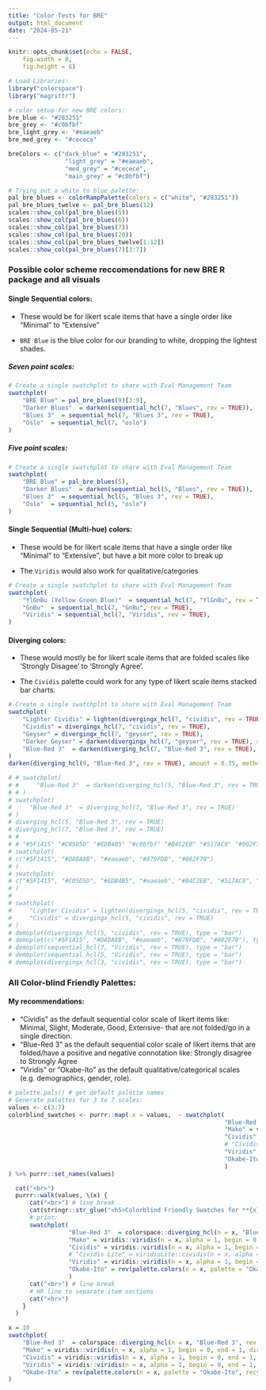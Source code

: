 ```yaml
---
title: "Color Tests for BRE"
output: html_document
date: "2024-05-21"
---
```


```r
knitr::opts_chunk$set(echo = FALSE, 
    fig.width = 8,
    fig.height = 6)

# Load Libraries:
library("colorspace")
library("magrittr")

# color setup for new BRE colors:
bre_blue <- "#283251"
bre_grey <- "#c0bfbf"
bre_light_grey <- "#eaeaeb"
bre_med_grey <- "#cecece"

breColors <- c("dark_blue" = "#283251",
                "light_grey" = "#eaeaeb",
                "med_grey" = "#cecece",
                "main_grey" = "#c0bfbf")

# Trying out a white to blue palette:
pal_bre_blues <- colorRampPalette(colors = c("white", "#283251"))
pal_bre_blues_twelve <- pal_bre_blues(12)
scales::show_col(pal_bre_blues(5))
scales::show_col(pal_bre_blues(6))
scales::show_col(pal_bre_blues(7))
scales::show_col(pal_bre_blues(20))
scales::show_col(pal_bre_blues_twelve[1:12])
scales::show_col(pal_bre_blues(7)[3:7])
```

### Possible color scheme reccomendations for new BRE R package and all visuals

#### Single Sequential colors:

- These would be for likert scale items that have a single order like "Minimal" to "Extensive" 

- `BRE Blue` is the blue color for our branding to white, dropping the lightest shades.

##### Seven point scales:

```r
# Create a single swatchplot to share with Eval Management Team
swatchplot(
    "BRE Blue" = pal_bre_blues(9)[3:9],
    "Darker Blues"  = darken(sequential_hcl(7, "Blues", rev = TRUE)),
    "Blues 3"  = sequential_hcl(7, "Blues 3", rev = TRUE),
    "Oslo"  = sequential_hcl(7, "oslo")
)

```

##### Five point scales:

```r
# Create a single swatchplot to share with Eval Management Team
swatchplot(
    "BRE Blue" = pal_bre_blues(5),
    "Darker Blues"  = darken(sequential_hcl(5, "Blues", rev = TRUE)),
    "Blues 3"  = sequential_hcl(5, "Blues 3", rev = TRUE),
    "Oslo"  = sequential_hcl(5, "oslo")
)

```

#### Single Sequential (Multi-hue) colors:

- These would be for likert scale items that have a single order like "Minimal" to "Extensive", but have a bit more color to break up 

- The `Viridis` would also work for qualitative/categories

```r
# Create a single swatchplot to share with Eval Management Team
swatchplot(
    "YlGnBu (Yellow Green Blue)"  = sequential_hcl(7, "YlGnBu", rev = TRUE),
    "GnBu"  = sequential_hcl(7, "GnBu", rev = TRUE),
    "Viridis" = sequential_hcl(7, "Viridis", rev = TRUE),
)

```

#### Diverging colors:

- These would mostly be for likert scale items that are folded scales like 'Strongly Disagee' to 'Strongly Agree'.

- The `Cividis` palette could work for any type of likert scale items stacked bar charts.

```r
# Create a single swatchplot to share with Eval Management Team
swatchplot(
    "Lighter Cividis" = lighten(divergingx_hcl(7, "cividis", rev = TRUE), amount = 0.2, method = "relative", space = "HCL"),
    "Cividis" = divergingx_hcl(7, "cividis", rev = TRUE),    
    "Geyser" = divergingx_hcl(7, "geyser", rev = TRUE),
    "Darker Geyser" = darken(divergingx_hcl(7, "geyser", rev = TRUE), amount = 0.2, method = "relative", space = "HCL"),
    "Blue-Red 3"  = darken(diverging_hcl(7, "Blue-Red 3", rev = TRUE), amount = 0.35, method = "relative", space = "HCL")
)
darken(diverging_hcl(9, "Blue-Red 3", rev = TRUE), amount = 0.35, method = "relative", space = "HCL")

```

```r
# # swatchplot(
# #     "Blue-Red 3"  = darken(diverging_hcl(5, "Blue-Red 3", rev = TRUE)),
# # )
# swatchplot(
#     "Blue-Red 3"  = diverging_hcl(7, "Blue-Red 3", rev = TRUE)
# )
# diverging_hcl(5, "Blue-Red 3", rev = TRUE)
# diverging_hcl(7, "Blue-Red 3", rev = TRUE)
# # 
# # "#5F1415" "#C05D5D" "#EDB4B5" "#c0bfbf" "#B4C2EB" "#517AC9" "#002F70"
# swatchplot(
# c("#5F1415", "#DA8A8B", "#eaeaeb", "#879FDB", "#002F70")
# )
# swatchplot(
# c("#5F1415", "#C05D5D", "#EDB4B5", "#eaeaeb", "#B4C2EB", "#517AC9", "#002F70")
# )
# 
# swatchplot(
#     "Lighter Cividis" = lighten(divergingx_hcl(5, "cividis", rev = TRUE), amount = 0.2, method = "relative", space = "HCL"),
#     "Cividis" = divergingx_hcl(5, "cividis", rev = TRUE)
# )
# demoplot(divergingx_hcl(5, "cividis", rev = TRUE), type = "bar")
# demoplot(c("#5F1415", "#DA8A8B", "#eaeaeb", "#879FDB", "#002F70"), type = "bar")
# demoplot(sequential_hcl(7, "Viridis", rev = TRUE), type = "bar")
# demoplot(sequential_hcl(5, "Viridis", rev = TRUE), type = "bar")
# demoplot(divergingx_hcl(3, "cividis", rev = TRUE), type = "bar")

```


### All Color-blind Friendly Palettes:

#### My recommendations:
- "Cividis" as the default sequential color scale of likert items like: Minimal, Slight, Moderate, Good, Extensive- that are not folded/go in a single direction.
- "Blue-Red 3" as the default sequential color scale of likert items that are folded/have a positive and negative connotation like: Strongly disagree to Strongly Agree
- "Viridis" or "Okabe-Ito" as the default qualitative/categorical scales (e.g. demographics, gender, role).


```r
# palette.pals() # get default palette names
# Generate palettes for 3 to 7 scales:
values <- c(3:7)
colorblind_swatches <- purrr::map(.x = values,  ~ swatchplot(
                                                             "Blue-Red 3"  = colorspace::diverging_hcl(n = .x, "Blue-Red 3", rev = TRUE),
                                                             "Mako" = viridis::viridis(n = .x, alpha = 1, begin = 0, end = 1, direction = -1, option = "mako"),
                                                             "Cividis" = viridis::viridis(n = .x, alpha = 1, begin = 0, end = 1, direction = -1, option = "cividis"),
                                                             # "Cividis Lite" = viridisLite::cividis(n = .x, alpha = 1, begin = 0, end = 1, direction = -1),
                                                             "Viridis" = viridis::viridis(n = .x, alpha = 1, begin = 0, end = 1, direction = -1, option = "viridis"),
                                                             "Okabe-Ito" = rev(palette.colors(n = .x, palette = "Okabe-Ito", recycle = FALSE, names = TRUE)),
                                                             )
) %>% purrr::set_names(values)

```

```r
  cat("<br>")
  purrr::walk(values, \(x) {
      cat("<br>") # line break
      cat(stringr::str_glue("<h5>Colorblind Friendly Swatches for **{x}** Items</h5>")) # h4 header
      # print:
      swatchplot(
                 "Blue-Red 3"  = colorspace::diverging_hcl(n = x, "Blue-Red 3", rev = TRUE),
                 "Mako" = viridis::viridis(n = x, alpha = 1, begin = 0, end = 1, direction = -1, option = "mako"),
                 "Cividis" = viridis::viridis(n = x, alpha = 1, begin = 0, end = 1, direction = -1, option = "cividis"),
                 # "Cividis Lite" = viridisLite::cividis(n = x, alpha = 1, begin = 0, end = 1, direction = -1),
                 "Viridis" = viridis::viridis(n = x, alpha = 1, begin = 0, end = 1, direction = -1, option = "viridis"),
                 "Okabe-Ito" = rev(palette.colors(n = x, palette = "Okabe-Ito", recycle = FALSE, names = TRUE)),
                 )
      cat("<br>") # line break
      # HR line to separate item sections
      cat("<hr>")
    }
  )
```

```r
x = 10
swatchplot(
    "Blue-Red 3"  = colorspace::diverging_hcl(n = x, "Blue-Red 3", rev = TRUE),
    "Mako" = viridis::viridis(n = x, alpha = 1, begin = 0, end = 1, direction = -1, option = "mako"),
    "Cividis" = viridis::viridis(n = x, alpha = 1, begin = 0, end = 1, direction = -1, option = "cividis"),
    "Viridis" = viridis::viridis(n = x, alpha = 1, begin = 0, end = 1, direction = -1, option = "viridis"),
    "Okabe-Ito" = rev(palette.colors(n = x, palette = "Okabe-Ito", recycle = FALSE, names = TRUE)),
)
```

